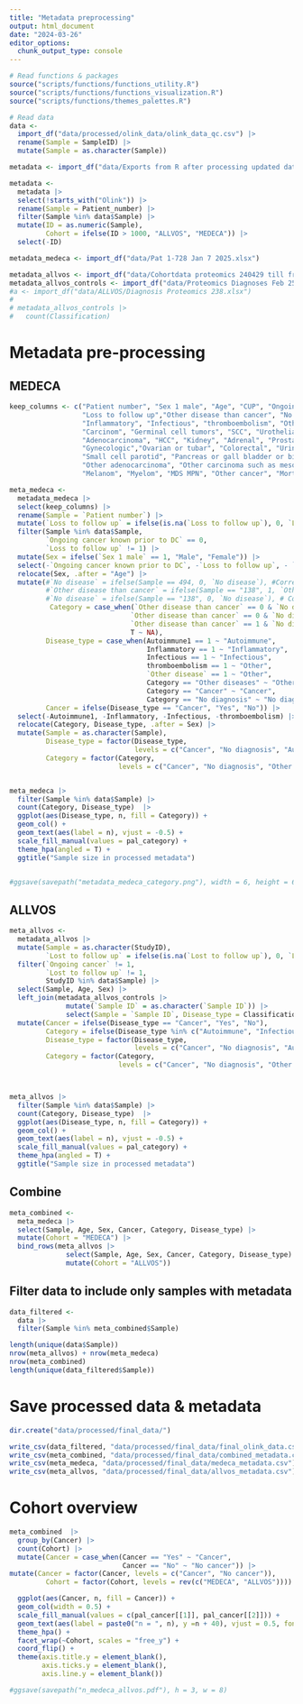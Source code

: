 ```yaml
---
title: "Metadata preprocessing"
output: html_document
date: "2024-03-26"
editor_options: 
  chunk_output_type: console
---
```



```r
# Read functions & packages
source("scripts/functions/functions_utility.R")
source("scripts/functions/functions_visualization.R")
source("scripts/functions/themes_palettes.R")

# Read data
data <- 
  import_df("data/processed/olink_data/olink_data_qc.csv") |> 
  rename(Sample = SampleID) |> 
  mutate(Sample = as.character(Sample))

metadata <- import_df("data/Exports from R after processing updated data files/all_data.xlsx")

metadata <- 
  metadata |> 
  select(!starts_with("Olink")) |>
  rename(Sample = Patient_number) |> 
  filter(Sample %in% data$Sample) |> 
  mutate(ID = as.numeric(Sample), 
         Cohort = ifelse(ID > 1000, "ALLVOS", "MEDECA")) |> 
  select(-ID)

metadata_medeca <- import_df("data/Pat 1-728 Jan 7 2025.xlsx")

metadata_allvos <- import_df("data/Cohortdata proteomics 240429 till fredrika.xlsx")
metadata_allvos_controls <- import_df("data/Proteomics Diagnoses Feb 25 to Stockholm.xlsx")
#a <- import_df("data/ALLVOS/Diagnosis Proteomics 238.xlsx")
# 
# metadata_allvos_controls |> 
#   count(Classification) 
```

# Metadata pre-processing

## MEDECA

```r
keep_columns <- c("Patient number", "Sex 1 male", "Age", "CUP", "Ongoing cancer known prior to DC", 
                  "Loss to follow up","Other disease than cancer", "No disease", "Autoimmune1",
                  "Inflammatory", "Infectious", "thromboembolism", "Other disease", "Metastases", 
                  "Carcinom", "Germinal cell tumors", "SCC", "Urothelial", "Neuroendocrine tumors",
                  "Adenocarcinoma", "HCC", "Kidney", "Adrenal", "Prostate", "Lung", "Breast", "Thyroid",
                  "Gynecologic","Ovarian or tubar", "Colorectal", "Urine bladder", "Merkel cell carcinoma",
                  "Small cell parotid", "Pancreas or gall bladder or bile duct", "Ventricle", 
                  "Other adenocarcinoma", "Other carcinoma such as mesothelioma", "Sarkom", "Lymfom",
                  "Melanom", "Myelom", "MDS MPN", "Other cancer", "Mortality")

meta_medeca <- 
  metadata_medeca |>
  select(keep_columns) |> 
  rename(Sample = `Patient number`) |> 
  mutate(`Loss to follow up` = ifelse(is.na(`Loss to follow up`), 0, `Loss to follow up`)) |>
  filter(Sample %in% data$Sample,
         `Ongoing cancer known prior to DC` == 0,
         `Loss to follow up` != 1) |> 
  mutate(Sex = ifelse(`Sex 1 male` == 1, "Male", "Female")) |> 
  select(-`Ongoing cancer known prior to DC`, -`Loss to follow up`, - `Sex 1 male`) |> 
  relocate(Sex, .after = "Age") |> 
  mutate(#`No disease` = ifelse(Sample == 494, 0, `No disease`), #Correction
         #`Other disease than cancer` = ifelse(Sample == "138", 1, `Other disease than cancer`), # Correction
         #`No disease` = ifelse(Sample == "138", 0, `No disease`), # Correction
          Category = case_when(`Other disease than cancer` == 0 & `No disease` == 0 ~ "Cancer",
                              `Other disease than cancer` == 0 & `No disease` == 1 ~ "No diagnosis",
                              `Other disease than cancer` == 1 & `No disease` == 0 ~ "Other diseases",
                              T ~ NA),
         Disease_type = case_when(Autoimmune1 == 1 ~ "Autoimmune",
                                  Inflammatory == 1 ~ "Inflammatory", 
                                  Infectious == 1 ~ "Infectious", 
                                  thromboembolism == 1 ~ "Other", 
                                  `Other disease` == 1 ~ "Other",
                                  Category == "Other diseases" ~ "Other", #Sample 297 & 372 changed
                                  Category == "Cancer" ~ "Cancer",
                                  Category == "No diagnosis" ~ "No diagnosis"),
         Cancer = ifelse(Disease_type == "Cancer", "Yes", "No")) |>  
  select(-Autoimmune1, -Inflammatory, -Infectious, -thromboembolism) |> 
  relocate(Category, Disease_type, .after = Sex) |> 
  mutate(Sample = as.character(Sample),
         Disease_type = factor(Disease_type, 
                               levels = c("Cancer", "No diagnosis", "Autoimmune", "Infectious", "Inflammatory", "Other")),
         Category = factor(Category, 
                           levels = c("Cancer", "No diagnosis", "Other diseases")))


meta_medeca |> 
  filter(Sample %in% data$Sample) |> 
  count(Category, Disease_type)  |> 
  ggplot(aes(Disease_type, n, fill = Category)) +
  geom_col() +
  geom_text(aes(label = n), vjust = -0.5) +
  scale_fill_manual(values = pal_category) +
  theme_hpa(angled = T) +
  ggtitle("Sample size in processed metadata")


#ggsave(savepath("metadata_medeca_category.png"), width = 6, height = 6)
```


## ALLVOS 

```r
meta_allvos <- 
  metadata_allvos |>
  mutate(Sample = as.character(StudyID),
         `Lost to follow up` = ifelse(is.na(`Lost to follow up`), 0, `Lost to follow up`)) |> 
  filter(`Ongoing cancer` != 1,
         `Lost to follow up` != 1,
         StudyID %in% data$Sample) |> 
  select(Sample, Age, Sex) |> 
  left_join(metadata_allvos_controls |>
              mutate(`Sample ID` = as.character(`Sample ID`)) |> 
              select(Sample = `Sample ID`, Disease_type = Classification), by = "Sample") |> 
  mutate(Cancer = ifelse(Disease_type == "Cancer", "Yes", "No"),
         Category = ifelse(Disease_type %in% c("Autoimmune", "Infectious", "Inflammatory", "Other"), "Other diseases", Disease_type),
         Disease_type = factor(Disease_type, 
                               levels = c("Cancer", "No diagnosis", "Autoimmune", "Infectious", "Inflammatory", "Other")),
         Category = factor(Category, 
                           levels = c("Cancer", "No diagnosis", "Other diseases")))



meta_allvos |> 
  filter(Sample %in% data$Sample) |> 
  count(Category, Disease_type)  |> 
  ggplot(aes(Disease_type, n, fill = Category)) +
  geom_col() +
  geom_text(aes(label = n), vjust = -0.5) +
  scale_fill_manual(values = pal_category) +
  theme_hpa(angled = T) +
  ggtitle("Sample size in processed metadata")
```

## Combine

```r
meta_combined <- 
  meta_medeca |> 
  select(Sample, Age, Sex, Cancer, Category, Disease_type) |> 
  mutate(Cohort = "MEDECA") |> 
  bind_rows(meta_allvos |> 
              select(Sample, Age, Sex, Cancer, Category, Disease_type) |> 
              mutate(Cohort = "ALLVOS")) 
```

## Filter data to include only samples with metadata

```r
data_filtered <- 
  data |> 
  filter(Sample %in% meta_combined$Sample) 

length(unique(data$Sample))
nrow(meta_allvos) + nrow(meta_medeca) 
nrow(meta_combined)
length(unique(data_filtered$Sample))
```

# Save processed data & metadata 

```r
dir.create("data/processed/final_data/")

write_csv(data_filtered, "data/processed/final_data/final_olink_data.csv")  
write_csv(meta_combined, "data/processed/final_data/combined_metadata.csv")  
write_csv(meta_medeca, "data/processed/final_data/medeca_metadata.csv")  
write_csv(meta_allvos, "data/processed/final_data/allvos_metadata.csv")  
```

# Cohort overview

```r
meta_combined  |>
  group_by(Cancer) |>
  count(Cohort) |>
  mutate(Cancer = case_when(Cancer == "Yes" ~ "Cancer",
                            Cancer == "No" ~ "No cancer")) |> 
mutate(Cancer = factor(Cancer, levels = c("Cancer", "No cancer")),
         Cohort = factor(Cohort, levels = rev(c("MEDECA", "ALLVOS")))) |>

  ggplot(aes(Cancer, n, fill = Cancer)) +
  geom_col(width = 0.5) +
  scale_fill_manual(values = c(pal_cancer[[1]], pal_cancer[[2]])) + 
  geom_text(aes(label = paste0("n = ", n), y =n + 40), vjust = 0.5, fontface = "bold", color = "grey20") +
  theme_hpa() +
  facet_wrap(~Cohort, scales = "free_y") +
  coord_flip() +
  theme(axis.title.y = element_blank(),
        axis.ticks.y = element_blank(),
        axis.line.y = element_blank())

#ggsave(savepath("n_medeca_allvos.pdf"), h = 3, w = 8)
```


